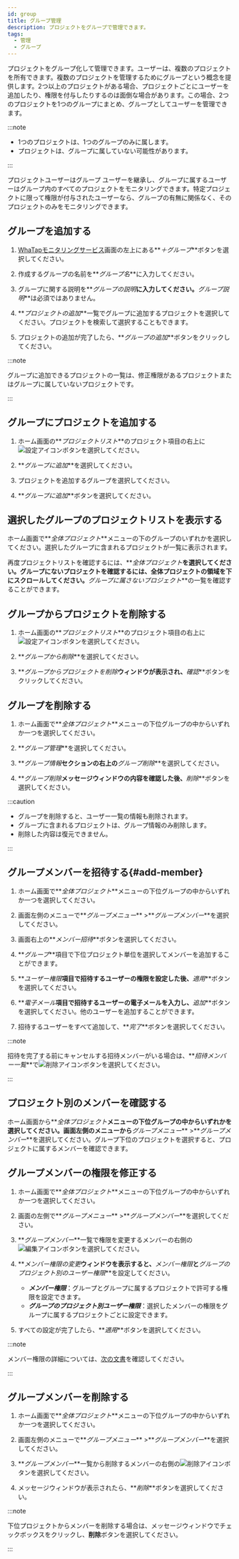 ```yaml
---
id: group
title: グループ管理
description: プロジェクトをグループで管理できます。
tags:
  - 管理
  - グループ
---
```


プロジェクトをグループ化して管理できます。ユーザーは、複数のプロジェクトを所有できます。複数のプロジェクトを管理するためにグループという概念を提供します。2つ以上のプロジェクトがある場合、プロジェクトごとにユーザーを追加したり、権限を付与したりするのは面倒な場合があります。この場合、2つのプロジェクトを1つのグループにまとめ、グループとしてユーザーを管理できます。

:::note

- 1つのプロジェクトは、1つのグループのみに属します。
- プロジェクトは、グループに属していない可能性があります。

:::

プロジェクトユーザーはグループ ユーザーを継承し、グループに属するユーザーはグループ内のすべてのプロジェクトをモニタリングできます。特定プロジェクトに限って権限が付与されたユーザーなら、グループの有無に関係なく、そのプロジェクトのみをモニタリングできます。

## グループを追加する

1. [WhaTapモニタリングサービス](https://service.whatap.io)画面の左上にある**_＋グループ_**ボタンを選択してください。

2. 作成するグループの名前を**_グループ名_**に入力してください。

3. グループに関する説明を**_グループの説明_**に入力してください。**_グループ説明_**は必須ではありません。

4. **_プロジェクトの追加_**一覧でグループに追加するプロジェクトを選択してください。プロジェクトを検索して選択することもできます。

5. プロジェクトの追加が完了したら、**_グループの追加_**ボタンをクリックしてください。

:::note

グループに追加できるプロジェクトの一覧は、修正権限があるプロジェクトまたはグループに属していないプロジェクトです。

:::

## グループにプロジェクトを追加する

1. ホーム画面の**_プロジェクトリスト_**のプロジェクト項目の右上に![設定アイコン](/img/ico-setting.svg)ボタンを選択してください。 

   <ImgLang img='project-add-group.png' desc='プロジェクト設定' />

2. **_グループに追加_**を選択してください。

3. プロジェクトを追加するグループを選択してください。

4. **_グループに追加_**ボタンを選択してください。

## 選択したグループのプロジェクトリストを表示する

ホーム画面で**_全体プロジェクト_**メニューの下のグループのいずれかを選択してください。選択したグループに含まれるプロジェクトが一覧に表示されます。

<ImgLang img='project-select-group.png' desc='プロジェクトグループを選択する' />

再度プロジェクトリストを確認するには、**_全体プロジェクト_**を選択してください。グループにないプロジェクトを確認するには、全体プロジェクトの領域を下にスクロールしてください。**_グループに属さないプロジェクト_**の一覧を確認することができます。

## グループからプロジェクトを削除する

1. ホーム画面の**_プロジェクトリスト_**のプロジェクト項目の右上に![設定アイコン](/img/ico-setting.svg)ボタンを選択してください。 

   <ImgLang img='remove-project-from-group.png' desc='グループから削除' />

2. **_グループから削除_**を選択してください。

3. **_グループからプロジェクトを削除_**ウィンドウが表示され、**_確認_**ボタンをクリックしてください。

## グループを削除する

1. ホーム画面で**_全体プロジェクト_**メニューの下位グループの中からいずれか一つを選択してください。

2. **_グループ管理_**を選択してください。

3. **_グループ情報_**セクションの右上の**_グループ削除_**を選択してください。

4. **_グループ削除_**メッセージウィンドウの内容を確認した後、**_削除_**ボタンを選択してください。

:::caution

- グループを削除すると、ユーザー一覧の情報も削除されます。 
- グループに含まれるプロジェクトは、グループ情報のみ削除します。 
- 削除した内容は復元できません。

:::

## グループメンバーを招待する{#add-member}

1. ホーム画面で**_全体プロジェクト_**メニューの下位グループの中からいずれか一つを選択してください。

2. 画面左側のメニューで**_グループメニュー_** >**_グループメンバー_**を選択してください。

3. 画面右上の**_メンバー招待_**ボタンを選択してください。

4. **_グループ_**項目で下位プロジェクト単位を選択してメンバーを追加することができます。

5. **_ユーザー権限_**項目で招待するユーザーの権限を設定した後、**_適用_**ボタンを選択してください。

6. **_電子メール_**項目で招待するユーザーの電子メールを入力し、**_追加_**ボタンを選択してください。他のユーザーを追加することができます。

7. 招待するユーザーをすべて追加して、**_完了_**ボタンを選択してください。

:::note

招待を完了する前にキャンセルする招待メンバーがいる場合は、**_招待メンバー一覧_**で![削除アイコン](/img/ico-trash-red.svg)ボタンを選択してください。

:::

## プロジェクト別のメンバーを確認する

<ImgLang img='group-memer-by-project.png' desc='プロジェクト別のメンバー確認' />

ホーム画面から**_全体プロジェクト_**メニューの下位グループの中からいずれかを選択してください。画面左側のメニューから**_グループメニュー_** >**_グループメンバー_**を選択してください。グループ下位のプロジェクトを選択すると、プロジェクトに属するメンバーを確認できます。

## グループメンバーの権限を修正する

1. ホーム画面で**_全体プロジェクト_**メニューの下位グループの中からいずれか一つを選択してください。

2. 画面の左側で**_グループメニュー_** >**_グループメンバー_**を選択してください。

3. **_グループメンバー_**一覧で権限を変更するメンバーの右側の![編集アイコン](/img/ico-edit.svg)ボタンを選択してください。 

4. **_メンバー権限の変更_**ウィンドウを表示すると、**_メンバー権限_**と**_グループのプロジェクト別のユーザー権限_**を設定してください。

   - **_メンバー権限_**：グループとグループに属するプロジェクトで許可する権限を設定できます。
   - **_グループのプロジェクト別ユーザー権限_**：選択したメンバーの権限をグループに属するプロジェクトごとに設定できます。

5. すべての設定が完了したら、**_適用_**ボタンを選択してください。

:::note

メンバー権限の詳細については、[次の文書](project-structure#project-auth)を確認してください。

:::

## グループメンバーを削除する

1. ホーム画面で**_全体プロジェクト_**メニューの下位グループの中からいずれか一つを選択してください。

2. 画面左側のメニューで**_グループメニュー_** >**_グループメンバー_**を選択してください。

3. **_グループメンバー_**一覧から削除するメンバーの右側の![削除アイコン](/img/ico-trash-red.svg)ボタンを選択してください。

4. メッセージウィンドウが表示されたら、**_削除_**ボタンを選択してください。

:::note

下位プロジェクトからメンバーを削除する場合は、メッセージウィンドウでチェックボックスをクリックし、**削除**ボタンを選択してください。

:::
